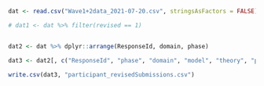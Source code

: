 ```r

dat <- read.csv("Wave1+2data_2021-07-20.csv", stringsAsFactors = FALSE)

# dat1 <- dat %>% filter(revised == 1)


dat2 <- dat %>% dplyr::arrange(ResponseId, domain, phase)

dat3 <- dat2[, c("ResponseId", "phase", "domain", "model", "theory", "parameters", "numpred", "covidcondyn", "covidmeas", "coviddesc")]

write.csv(dat3, "participant_revisedSubmissions.csv")
```

